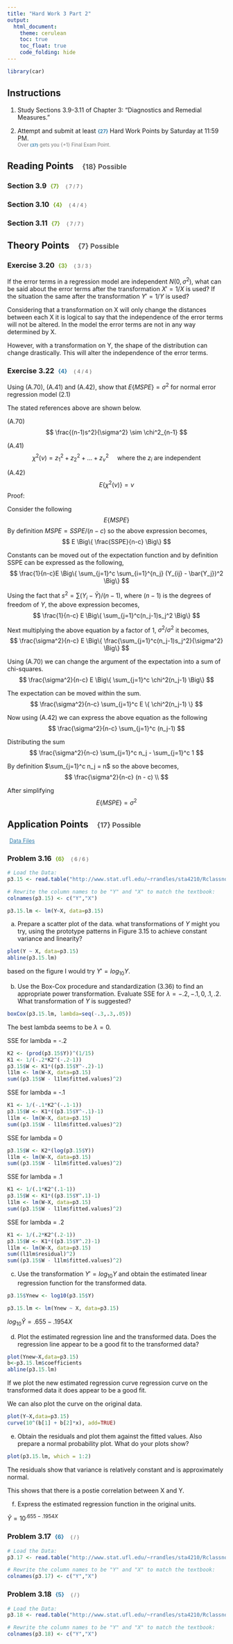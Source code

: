 ```yaml
---
title: "Hard Work 3 Part 2"
output: 
  html_document:
    theme: cerulean
    toc: true
    toc_float: true
    code_folding: hide
---
```


```r
library(car)
```


## Instructions

1. Study Sections 3.9-3.11 of Chapter 3: "Diagnostics and Remedial Measures."    

2. Attempt and submit at least <span id=points style="padding-left:0px;">{27}</span> Hard Work Points by Saturday at 11:59 PM.    
<span id=note>Over <span id=points style="padding-left:0px;">{37}</span> gets you {+1} Final Exam Point.</span>    

## Reading Points <span id=headpoints>{18} Possible</span>

### Section 3.9 <span id=recpoints>{7}</span><span id=report>{ 7 / 7 }</span>

### Section 3.10 <span id=recpoints>{4}</span><span id=report>{ 4 / 4 }</span>

### Section 3.11 <span id=recpoints>{7}</span><span id=report>{ 7 / 7 }</span>



## Theory Points <span id=headpoints>{7} Possible</span>



### Exercise 3.20 <span id=recpoints>{3}</span><span id=report>{ 3 / 3 }</span> 

If the error terms in a regression model are independent $N(0,\sigma^2)$, what can be said about the error terms after the transformation $X'=1/X$ is used? If the situation the same after the transformation $Y'=1/Y$ is used?

Considering that a transformation on X will only change the distances between each X it is logical to say that the independence of the error terms will not be altered. In the model the error terms are not in any way determined by X. 

However, with a transformation on Y, the shape of the distribution can change drastically. This will alter the independence of the error terms. 


### Exercise 3.22 <span id=points>{4}</span><span id=report>{ 4 / 4 }</span> 

Using (A.70), (A.41) and (A.42), show that $E \{ MSPE \} = \sigma^2$ for normal error regression model (2.1)

The stated references above are shown below.

(A.70)
$$
\frac{(n-1)s^2}{\sigma^2} \sim \chi^2_{n-1}
$$

(A.41)
$$
\chi^2(\nu) = z^2_1+z_2^2+...+z^2_\nu \ \ \ \ \ \text{where the} \ z_i \ \text{are independent}
$$

(A.42)
$$
E \{  \chi^2(\nu) \}=\nu
$$
Proof:

Consider the following
$$
E \{ MSPE \}
$$
By definition $MSPE=SSPE/(n-c)$ so the above expression becomes,
$$
E   \Big\{ \frac{SSPE}{n-c} \Big\} 
$$

Constants can be moved out of the expectation function and by definition SSPE can be expressed as the following,
$$
\frac{1}{n-c}E   \Big\{ \sum_{j=1}^c \sum_{i=1}^{n_j} (Y_{ij} - \bar{Y_j})^2 \Big\} 
$$

Using the fact that $s^2 = \sum (Y_i - \bar{Y})/(n-1)$, where $(n-1)$ is the degrees of freedom of $Y$, the above expression becomes,
$$
\frac{1}{n-c}   E \Big\{ \sum_{j=1}^c(n_j-1)s_j^2 \Big\} 
$$


Next multiplying the above equation by a factor of 1, $\sigma^2/ \sigma^2$ it becomes,  
$$
\frac{\sigma^2}{n-c}   E \Big\{ \frac{\sum_{j=1}^c(n_j-1)s_j^2}{\sigma^2} \Big\} 
$$

Using (A.70) we can change the argument of the expectation into a sum of chi-squares.
$$
\frac{\sigma^2}{n-c}   E \Big\{ \sum_{j=1}^c \chi^2(n_j-1) \Big\} 
$$

The expectation can be moved within the sum.
$$
\frac{\sigma^2}{n-c} \sum_{j=1}^c E \{ \chi^2(n_j-1) \} 
$$

Now using (A.42) we can express the above equation as the following
$$
\frac{\sigma^2}{n-c} \sum_{j=1}^c (n_j-1) 
$$

Distributing the sum
$$
\frac{\sigma^2}{n-c} \sum_{j=1}^c n_j -  \sum_{j=1}^c 1 
$$

By definition $\sum_{j=1}^c n_j = n$ so the above becomes,
$$
\frac{\sigma^2}{n-c} (n - c) \\
$$

After simplifying
$$
E \{ MSPE \} = \sigma^2
$$


## Application Points <span id=headpoints>{17} Possible</span>

<a id=datalink style="font-size:.9em;" target="_blank" href=http://www.stat.ufl.edu/~rrandles/sta4210/Rclassnotes/data/textdatasets/index.html>Data Files</a>


### Problem 3.16 <span id=recpoints>{6}</span><span id=report>{ 6 / 6 }</span>

```r
# Load the Data:
p3.15 <- read.table("http://www.stat.ufl.edu/~rrandles/sta4210/Rclassnotes/data/textdatasets/KutnerData/Chapter%20%203%20Data%20Sets/CH03PR15.txt")

# Rewrite the column names to be "Y" and "X" to match the textbook:
colnames(p3.15) <- c("Y","X")

p3.15.lm <- lm(Y~X, data=p3.15)

```

a. Prepare a scatter plot of the data. what transformations of $Y$ might you try, using the prototype patterns in Figure 3.15 to achieve constant variance and linearity?

```r
plot(Y ~ X, data=p3.15)
abline(p3.15.lm)
```

based on the figure I would try $Y'=log_{10}Y$.

b. Use the Box-Cox procedure and standardization (3.36) to find an appropriate power transformation. Evaluate SSE for $\lambda = -.2, -.1, 0, .1, .2$. What transformation of $Y$ is suggested? 

```r
boxCox(p3.15.lm, lambda=seq(-.3,.3,.05))
```

The best lambda seems to be $\lambda=0$. 

SSE for lambda = -.2

```r
K2 <- (prod(p3.15$Y))^(1/15)
K1 <- 1/(-.2*K2^(-.2-1))
p3.15$W <- K1*((p3.15$Y^-.2)-1)
l1lm <- lm(W~X, data=p3.15)
sum((p3.15$W - l1lm$fitted.values)^2)
```

SSE for lambda = -.1

```r
K1 <- 1/(-.1*K2^(-.1-1))
p3.15$W <- K1*((p3.15$Y^-.1)-1)
l1lm <- lm(W~X, data=p3.15)
sum((p3.15$W - l1lm$fitted.values)^2)
```

SSE for lambda = 0

```r
p3.15$W <- K2*(log(p3.15$Y))
l1lm <- lm(W~X, data=p3.15)
sum((p3.15$W - l1lm$fitted.values)^2)
```

SSE for lambda = .1

```r
K1 <- 1/(.1*K2^(.1-1))
p3.15$W <- K1*((p3.15$Y^.1)-1)
l1lm <- lm(W~X, data=p3.15)
sum((p3.15$W - l1lm$fitted.values)^2)
```

SSE for lambda = .2

```r
K1 <- 1/(.2*K2^(.2-1))
p3.15$W <- K1*((p3.15$Y^.2)-1)
l1lm <- lm(W~X, data=p3.15)
sum((l1lm$residual)^2)
sum((p3.15$W - l1lm$fitted.values)^2)
```

c. Use the transformation $Y' = log_{10}Y$ and obtain the estimated linear regression function for the transformed data. 

```r
p3.15$Ynew <- log10(p3.15$Y)

p3.15.lm <- lm(Ynew ~ X, data=p3.15)
```

$log_{10}\hat{Y} = .655 -.1954X$

d. Plot the estimated regression line and the transformed data. Does the regression line appear to be a good fit to the transformed data? 

```r
plot(Ynew~X,data=p3.15)
b<-p3.15.lm$coefficients
abline(p3.15.lm)
```

If we plot the new estimated regression curve regression curve on the transformed data it does appear to be a good fit.

We can also plot the curve on the original data. 

```r
plot(Y~X,data=p3.15)
curve(10^(b[1] + b[2]*x), add=TRUE)
```

e. Obtain the residuals and plot them against the fitted values. Also prepare a normal probability plot. What do your plots show?

```r
plot(p3.15.lm, which = 1:2)
```

The residuals show that variance is relatively constant and is approximately normal. 

This shows that there is a postie correlation between X and Y. 

f. Express the estimated regression function in the original units. 

$\hat{Y}=10^{.655 -.1954X}$

### Problem 3.17 <span id=points>{6}</span><span id=report>{ / }</span>

```r
# Load the Data:
p3.17 <- read.table("http://www.stat.ufl.edu/~rrandles/sta4210/Rclassnotes/data/textdatasets/KutnerData/Chapter%20%203%20Data%20Sets/CH03PR17.txt")

# Rewrite the column names to be "Y" and "X" to match the textbook:
colnames(p3.17) <- c("Y","X")
```


### Problem 3.18 <span id=points>{5}</span><span id=report>{ / }</span>

```r
# Load the Data:
p3.18 <- read.table("http://www.stat.ufl.edu/~rrandles/sta4210/Rclassnotes/data/textdatasets/KutnerData/Chapter%20%203%20Data%20Sets/CH03PR18.txt")

# Rewrite the column names to be "Y" and "X" to match the textbook:
colnames(p3.18) <- c("Y","X")
```








 <style>
#points {
  font-size:.8em;
  padding-left:5px;
  font-weight:bold; 
  color:#317eac;
}

#recpoints {
  font-size:.8em;
  padding-left:5px;
  font-weight:bold; 
  color:#7eac31;
}

#report {
  font-size:.7em;
  padding-left:15px;
  font-weight:normal; 
  color:#5a5a5a;
}

#datalink {
  font-size:.5em;
  color:#317eac;
  padding-left:5px;
}

#headnote {
  font-size:.6em;
  color:#787878;
}

#note {
  font-size:.8em;
  color:#787878;
}

#headpoints {
 font-size:12pt;
 color: #585858; 
 padding-left: 15px;
}
</style>


<footer>
</footer>



 

 

 

 